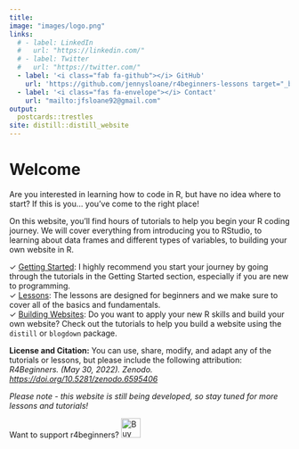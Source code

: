 ```yaml
---
title: 
image: "images/logo.png"
links:
  # - label: LinkedIn
  #   url: "https://linkedin.com/"
  # - label: Twitter
  #   url: "https://twitter.com/"
  - label: '<i class="fab fa-github"></i> GitHub'
    url: 'https://github.com/jennysloane/r4beginners-lessons target="_blank"'
  - label: '<i class="fas fa-envelope"></i> Contact'
    url: "mailto:jfsloane92@gmail.com"
output:
  postcards::trestles
site: distill::distill_website
---
```

 
<!-- github help page to set up custom domain (Configuring an apex domain): https://docs.github.com/en/pages/configuring-a-custom-domain-for-your-github-pages-site/managing-a-custom-domain-for-your-github-pages-site#configuring-an-apex-domain -->

# Welcome

Are you interested in learning how to code in R, but have no idea where to start? If this is you... you've come to the right place!

<!-- The goal of this website is to make learning R fun and easy! Although many people find the idea of learning how to code to be daunting and overwhelming, it doesn't need to be. With the right resources and tools, coding can be enjoyable and incredibly rewarding!  -->

On this website, you'll find hours of tutorials to help you begin your R coding journey. We will cover everything from introducing you to RStudio, to learning about data frames and different types of variables, to building your own website in R. 

$\checkmark$ [Getting Started](https://r4beginners.com/getting_started.html): I highly recommend you start your journey by going through the tutorials in the Getting Started section, especially if you are new to programming. <br>
$\checkmark$ [Lessons](https://r4beginners.com/lessons.html): The lessons are designed for beginners and we make sure to cover all of the basics and fundamentals. <br>
$\checkmark$ [Building Websites](https://r4beginners.com/distill.html): Do you want to apply your new R skills and build your own website? Check out the tutorials to help you build a website using the `distill` or `blogdown` package.

 
<!-- Want to support r4beginners? <script type="text/javascript" src="https://cdnjs.buymeacoffee.com/1.0.0/button.prod.min.js" data-name="bmc-button" data-slug="r4beginners" data-color="#619b8a" data-emoji=""  data-font="Cookie" data-text="Buy me a coffee" data-outline-color="#ffffff" data-font-color="#ffffff" data-coffee-color="#FFDD00"></script> -->

<div class="license">
**License and Citation:** You can use, share, modify, and adapt any of the tutorials or lessons, but please include the following attribution: *R4Beginners. (May 30, 2022). Zenodo. [https://doi.org/10.5281/zenodo.6595406](https://doi.org/10.5281/zenodo.6595406)*
</div>

*Please note - this website is still being developed, so stay tuned for more lessons and tutorials!*

Want to support r4beginners? <a href="https://www.buymeacoffee.com/r4beginners" target="_blank"><img src="images/buymeacoffee_logo.png" alt="Buy Me A Coffee" height="35"></a>